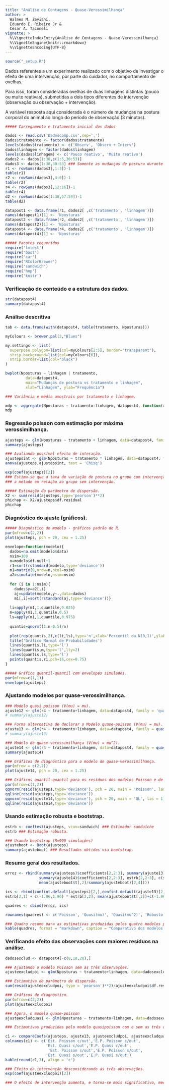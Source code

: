 ```yaml
---
title: "Análise de Contagens - Quase-Verossimilhança"
author: >
  Walmes M. Zeviani,
  Eduardo E. Ribeiro Jr &
  Cesar A. Taconeli
vignette: >
  %\VignetteIndexEntry{Análise de Contagens - Quase-Verossimilhança}
  %\VignetteEngine{knitr::rmarkdown}
  %\VignetteEncoding{UTF-8}
---
```


```r
source("_setup.R")
```

Dados referentes a um experimento realizado com o objetivo de 
investigar o efeito de uma intervenção, por parte do cuidador, no 
comportamento de ovelhas. 

Para isso, foram consideradas ovelhas de duas 
linhagens distintas (pouco ou muito reativas), submetidas a dois tipos 
diferentes de intervenção (observação ou observação + intervenção).

A variável resposta aqui considerada é o número de mudanças na postura
corporal do animal ao longo do período de observação (3 minutos).


```r
##### Carregamento e tratamento inicial dos dados

dados <- read.csv('Dadoscomp.csv',sep=',')
dados$tratamento <- factor(dados$tratamento)
levels(dados$tratamento) <- c('Observ', 'Observ + Interv')
dados$linhagem <- factor(dados$linhagem)
levels(dados$linhagem) <- c('Pouco reativo', 'Muito reativo')
dados2 <- dados[1:38,c(1:5,30:53)]
dados3 <- dados[1:38,30:53] ### Somente as mudanças de postura durante a intervenção.
r1 <- rowSums(dados3[,1:3])-1
table(r1)
r2 <- rowSums(dados3[,4:6])-1
table(r2)
r4 <- rowSums(dados3[,12:16])-1
table(r4)
d2 <- rowSums(dados[1:38,57:59])-1
table(d2)

datapost1 <- data.frame(r1, dados2[ ,c('tratamento', 'linhagem')])
names(datapost1)[1] <- 'Nposturas'
datapost2 <- data.frame(r2, dados2[ ,c('tratamento', 'linhagem')])
names(datapost2)[1] <- 'Nposturas'
datapost4 <- data.frame(r4, dados2[ ,c('tratamento', 'linhagem')])
names(datapost4)[1] <- 'Nposturas'

##### Pacotes requeridos
require('lmtest')
require('boot')
require('car')
require('RColorBrewer')
require('sandwich')
require('hnp')
require('knitr')
```


### Verificação do conteúdo e a estrutura dos dados.

```r
str(datapost4)
summary(datapost4)
```



### Análise descritiva

```r
tab <- data.frame(with(datapost4, table(tratamento, Nposturas)))

myColours <- brewer.pal(2,"Blues")

my.settings <- list(
  superpose.polygon=list(col=myColours[2:5], border="transparent"),
  strip.background=list(col=myColours[6]),
  strip.border=list(col="black")
)

bwplot(Nposturas ~ linhagem | tratamento,
         data=datapost4, 
         main="Mudanças de postura vs tratamento e linhagem", 
         xlab="Linhagem", ylab="Frequência")

### Variância e média amostrais por tratamento e linhagem.

mdp <- aggregate(Nposturas ~ tratamento:linhagem, datapost4, function(x) c(mean = mean(x), var = var(x)))
mdp

```


### Regressão poisson com estimação por máxima verossimilhança.

```r
ajusteps <- glm(Nposturas ~ tratamento + linhagem, data=datapost4, family=poisson)
summary(ajusteps)

### Avaliando possível efeito de interação.
ajustepsint <- glm(Nposturas ~ tratamento * linhagem, data=datapost4, family=poisson)
anova(ajusteps,ajustepsint, test = 'Chisq')

exp(coef(ajusteps)[2])
### Estima-se que a taxa de variação de postura no grupo com intervenção seja aproximadamente
### a metade em relação ao grupo sem intervenção.

##### Estimação do parâmetro de dispersão. 
X2 <- sum(resid(ajusteps,type='pearson')**2)
phichap <- X2/ajusteps$df.residual
phichap
```

### Diagnóstico do ajuste (gráficos).

```r
##### Diagnóstico do modelo - gráficos padrão do R.
par(mfrow=c(2,2))
plot(ajusteps, pch = 20, cex = 1.25)
```

```r
envelope=function(modelo){
  dados=na.omit(modelo$data)
  nsim=100
  n=modelo$df.null+1
  r1=sort(rstandard(modelo,type='deviance'))
  m1=matrix(0,nrow=n,ncol=nsim)
  a2=simulate(modelo,nsim=nsim)
  
  for (i in 1:nsim){
    dados$y=a2[,i]
    aj=update(modelo,y~.,data=dados)
    m1[,i]=sort(rstandard(aj,type='deviance'))}
  
  li=apply(m1,1,quantile,0.025)
  m=apply(m1,1,quantile,0.5)
  ls=apply(m1,1,quantile,0.975)
  
  quantis=qnorm((1:n-0.5)/n)
  
  plot(rep(quantis,2),c(li,ls),type='n',xlab='Percentil da N(0,1)',ylab='Resíduos')
  title('Gráfico Normal de Probabilidades')
  lines(quantis,li,type='l')
  lines(quantis,m,type='l',lty=2)
  lines(quantis,ls,type='l')
  points(quantis,r1,pch=16,cex=0.75)
}

```

```r
##### Gráfico quantil-quantil com envelopes simulados.
par(mfrow=c(1,1))
envelope(ajusteps)
```


### Ajustando modelos por quase-verossimilhança.

```r

### Modelo quasi poisson (V(mu) = mu).
ajuste12 <- glm(r4 ~ tratamento+linhagem, data=datapost4, family = 'quasipoisson')
# summary(ajuste12)

### Forma alternativa de declarar o Modelo quase-poisson (V(mu) = mu).
ajuste13 <- glm(r4 ~ tratamento+linhagem, data=datapost4, family = quasi(variance = 'mu', link='log'))
# summary(ajuste13)

### Modelo de quase-verossimilhança (V(mu) = mu^2).
ajuste14 <- glm(r4 ~ tratamento+linhagem, data=datapost4, family = quasi(variance = 'mu^2', link='log'))
summary(ajuste14)

### Gráficos de diagnóstico para o modelo de quase-verossimilhança.
par(mfrow = c(2,2))
plot(ajuste14, pch = 20, cex = 1.25)

### Gráficos quantil-quantil para os resíduos dos modelos Poisson e de Quase-Verossimilhança.
par(mfrow=c(1,2))
qqnorm(resid(ajusteps,type='deviance'), pch = 20, main = 'Poisson', las = 1)
qqline(resid(ajusteps,type='deviance'))
qqnorm(resid(ajuste14,type='deviance'), pch = 20, main = 'QL', las = 1)
qqline(resid(ajuste14,type='deviance'))
```


### Usando estimação robusta e bootstrap.

```r

estrb <- coeftest(ajusteps, vcov=sandwich) ### Estimador sanduíche
estrb ### Estimação robusta.

### Usando bootstrap (R=999 simulações)
ajusteboot <- Boot(ajusteps)
summary(ajusteboot) ### Resultados obtidos via bootstrap.


```


### Resumo geral dos resultados.

```r

erroz <- rbind(summary(ajusteps)$coefficients[2,2:3], summary(ajuste13)$coefficients[2,2:3], 
               summary(ajuste14)$coefficients[2,2:3], estrb[2,2:3], c(summary(ajusteboot)[2,4],
               mean(ajusteboot$t[,2]/summary(ajusteboot)[2,4])))

ics <- rbind(confint.default(ajusteps)[2,],confint.default(ajuste13)[2,], confint.default(ajuste14)[2,], 
estrb[2,1] + c(-1.96,1.96) * estrb[2,2], mean(ajusteboot$t[,2])+c(-1.96,1.96)*summary(ajusteboot)[2,4]) 

quadres <- cbind(erroz, ics)

rownames(quadres) <- c('Poisson', 'Quasi(mu)', 'Quasi(mu^2)', 'Robusto (sanduiche)', 'Bootstrap')

### Quadro resumo para as estimativas produzidas pelos quatro modelos para o efeito de intervenção.
kable(quadres, format = "markdown", caption = "Comparativo dos modelos ajustados")

```

### Verificando efeito das observações com maiores resíduos na análise.

```r
dadosexclud <- datapost4[-c(8,18,28),]

### Ajustando o modelo Poisson sem as três observações.
ajusteexcludpoi <- glm(Nposturas ~ tratamento+linhagem, data=dadosexclud, family = poisson)

### Estimativa do parâmetro de dispersão.
sum(resid(ajusteexcludpoi, type = 'pearson')**2)/ajusteexcludpoi$df.residual 

### Gráficos de diagnóstico.
par(mfrow=c(2,2))
plot(ajusteexcludpoi)

### Agora, o modelo quase-poisson
ajusteexcludquasi <- glm(Nposturas ~ tratamento+linhagem, data=dadosexclud, family = quasi(variance = 'mu', link='log'))

### Estimativas produzidas pelo modelo quasipoisson com e sem as três observações.

c1 <- compareCoefs(ajusteps, ajuste13, ajusteexcludpoi, ajusteexcludquasi, print = FALSE)
colnames(c1) <- c('Est. Poisson c/out','E.P. Poisson c/out',
                  'Est. Quasi c/out','E.P. Quasi c/out',
                   'Est. Poisson s/out','E.P. Poisson s/out',
                  'Est. Quasi s/out','E.P. Quasi s/out') 
kable(round(c1,3), align = 'c')

### Efeito da intervenção desconsiderando as três observações.
exp(coef(ajusteexcludpoi)[2])

### O efeito de intervenção aumenta, e torna-se mais significativo, mediante exclusão dos outliers.

``` 


